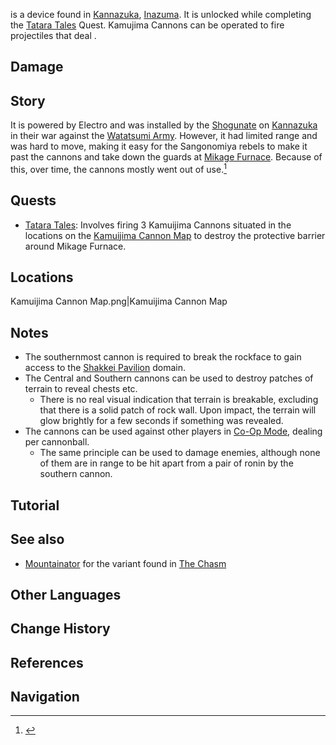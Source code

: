 {{Terminology Infobox
|image        = Object Kamuijima Cannon.png
|type         = Exploration
|region       = Inazuma
|area         = Kannazuka
}}
{{Lang|'''Kamuijima Cannon'''|ja=神居島崩砲}} is a device found in [[Kannazuka]], [[Inazuma]]. It is unlocked while completing the [[Tatara Tales (Quest)|Tatara Tales]] Quest. Kamujima Cannons can be operated to fire projectiles that deal {{Color|AoE Electro DMG}}.

==Damage==
{{Environmental Damage|25|Kamuijima Cannon Projectiles}}

==Story==
It is powered by Electro and was installed by the [[Shogunate]] on [[Kannazuka]] in their war against the [[Watatsumi Army]]. However, it had limited range and was hard to move, making it easy for the Sangonomiya rebels to make it past the cannons and take down the guards at [[Mikage Furnace]]. Because of this, over time, the cannons mostly went out of use.<ref>{{Ref/Quest|Tatara Tales (Quest)}}</ref>

==Quests==
*[[Tatara Tales (Quest)|Tatara Tales]]: Involves firing 3 Kamuijima Cannons situated in the locations on the [[Kamuijima Cannon Map]] to destroy the protective barrier around Mikage Furnace.

==Locations==
<gallery hideaddbutton="true" captionalign="center">
Kamuijima Cannon Map.png|Kamuijima Cannon Map
</gallery>

==Notes==
*The southernmost cannon is required to break the rockface to gain access to the [[Shakkei Pavilion]] domain.
*The Central and Southern cannons can be used to destroy patches of terrain to reveal chests etc.
** There is no real visual indication that terrain is breakable, excluding that there is a solid patch of rock wall. Upon impact, the terrain will glow brightly for a few seconds if something was revealed.
*The cannons can be used against other players in [[Co-Op Mode]], dealing {{Color|AoE Electro DMG}} per cannonball.
**The same principle can be used to damage enemies, although none of them are in range to be hit apart from a pair of ronin by the southern cannon.

==Tutorial==
{{Transclude|Tutorials/Kamuijima Cannon (I)}}
{{Transclude|Tutorials/Kamuijima Cannon (II)}}

==See also==
* [[Mountainator]] for the variant found in [[The Chasm]]

==Other Languages==
{{Other Languages
|en      = Kamuijima Cannon
|zhs     = 「神居岛崩炮」
|zhs_rm  = "Shénjū-dǎo Bēng Pào"
|zht     = 「神居島崩炮」
|zht_rm  = "Shénjū-dǎo Bēng Pào"
|zh_tl   = "Kamuijima Blast Cannon"
|ja      = 「神居島崩砲」
|ja_rm   = "Kamuijima Houhou"{{Assumed}}
|ja_tl   = God's Island Demolishing Cannon
|ja_note = {{lang|ja=神居島|ja_rm=Kamuijima|mini=1}} literally means "island where god resides"
|ko      = 「카무이섬 붕괴포」
|ko_rm   = "Kamuiseom Bunggoepo"
|ko_tl   = "Kamui Island Demolishing Cannon"
|es      = Cañón de Kamuijima
|es_tl   = 
|fr      = Canon de Kamuijima
|fr_tl   = Cannon of Kamuijima
|ru      = Пушка Камуйдзима
|ru_tl   = 
|th      = "ปืนใหญ่ Kamuijima"
|th_rm   = 
|th_tl   = 
|vi      = Pháo Kamuijima
|vi_tl   = 
|de      = „Kamuijima-Kanone“
|de_tl   = Kamuijima Cannon
|id      = Kamuijima Cannon
|pt      = Canhão Kamuijima
|pt_tl   = 
}}

==Change History==
{{Change History|2.0}}

==References==
{{Reflist}}

==Navigation==
{{Exploration Navbox|Inazuma}}